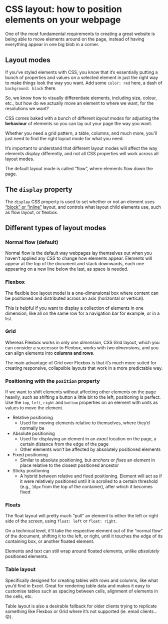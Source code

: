 # CSS layout: how to position elements on your webpage

One of the most fundamental requirements to creating a great website is being able to move elements around on the page, instead of having everything appear in one big blob in a corner.

## Layout modes

If you’ve styled elements with CSS, you know that it’s essentially putting a bunch of properties and values on a selected element in just the right way to make things look the way you want. Add some `color: red` here, a dash of `background: black` there.

So, we know how to visually differentiate elements, including size, colour, etc., but how do we actually move an element to where we want, for the resolutions we want?

CSS comes baked with a bunch of different _layout modes_ for adjusting the **behaviour** of elements so you can lay out your page the way you want.

Whether you need a grid pattern, a table, columns, and much more, you’ll just need to find the right layout mode for what you need.

It’s important to understand that different layout modes will affect the way elements display differently, and not all CSS properties will work across all layout modes.

The default layout mode is called “flow”, where elements flow down the page.

## The `display` property

The `display` CSS property is used to set whether or not an element uses [“block” or “inline”](https://developer.mozilla.org/en-US/docs/Web/CSS/CSS_Flow_Layout/Block_and_Inline_Layout_in_Normal_Flow) layout, and controls what layout child elements use, such as flow layout, or flexbox.

## Different types of layout modes

### Normal flow (default)

Normal flow is the default way webpages lay themselves out when you haven’t applied any CSS to change how elements appear. Elements will appear at the top of the document and stack downwards, each one appearing on a new line below the last, as space is needed.

### Flexbox

The flexible box layout model is a one-dimensional box where content can be positioned and distributed across an axis (horizontal or vertical).

This is helpful if you want to display a collection of elements in one dimension, like all on the same row for a navigation bar for example, or in a list.

### Grid

Whereas Flexbox works in only _one dimension_, CSS Grid layout, which you can consider a successor to Flexbox, works with _two dimensions_, and you can align elements into **columns and rows**.

The main advantage of Grid over Flexbox is that it’s much more suited for creating responsive, collapsible layouts that work in a more predictable way.

### Positioning with the `position` property

If we want to shift elements without affecting other elements on the page heavily, such as shifting a button a little bit to the left, positioning is perfect. Use the `top`, `left`, `right` and `bottom` properties on an element with units as values to move the element.

- Relative positioning
  - Used for moving elements relative to themselves, where they’d normally be
- Absolute positioning
  - Used for displaying an element in an _exact_ location on the page, a certain distance from the edge of the page
  - Other elements won’t be affected by absolutely positioned elements
- Fixed positioning
  - Similar to absolute positioning, but _anchors_ or _fixes_ an element in place relative to the closest positioned ancestor
- Sticky positioning
  - A hybrid between relative and fixed positioning. Element will act as if it were relatively positioned until it is scrolled to a certain threshold (e.g., `10px` from the top of the container), after which it becomes fixed

### Floats

The float layout will pretty much “pull” an element to either the left or right side of the screen, using `float: left` or `float: right`.

On a technical level, it’ll take the respective element out of the “normal flow” of the document, shifting it to the left, or right, until it touches the edge of its containing box, or another floated element.

Elements and text can still wrap around floated elements, unlike _absolutely_ positioned elements.

### Table layout

Specifically designed for creating tables with rows and columns, like what you’d find in Excel. Great for rendering table data and makes it easy to customise tables such as spacing between cells, alignment of elements in the cells, etc.

Table layout is also a desirable fallback for older clients trying to replicate something like Flexbox or Grid where it’s not supported (ie. email clients… 😡).

<!--[PROPERTIES]
- slug: 'css-layout-modes'
  title: 'CSS layout & how to position elements on your webpage'
  description: "Understanding layout modes in CSS, how they affect the behaviour of elements, and positioning elements in webpages"
  image: cover.jpg
  createdAt: 1646821716000
  location: 'posts/css-layout-modes.mdx'
  readTimeMins: 3
  coverAuthor: Hal Gatewood
  coverAuthorUrl: https://unsplash.com/@halacious
  author: Nevulo
  labels:
    - web design
    - css
-->
